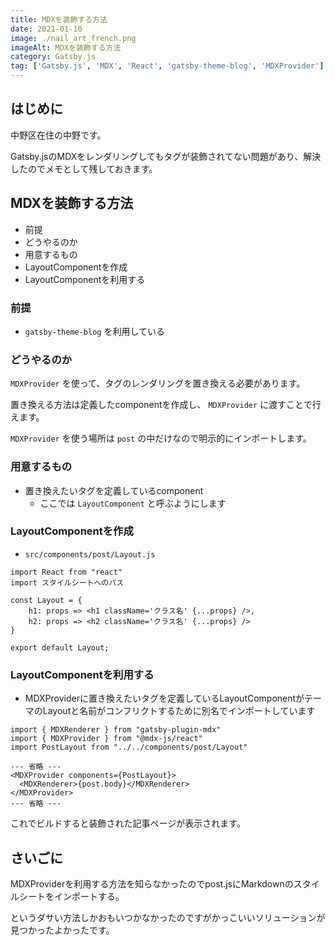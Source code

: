 ```yaml
---
title: MDXを装飾する方法
date: 2021-01-10
image: ./nail_art_french.png
imageAlt: MDXを装飾する方法
category: Gatsby.js
tag: ['Gatsby.js', 'MDX', 'React', 'gatsby-theme-blog', 'MDXProvider']
---
```


## はじめに
中野区在住の中野です。

Gatsby.jsのMDXをレンダリングしてもタグが装飾されてない問題があり、解決したのでメモとして残しておきます。

## MDXを装飾する方法
- 前提
- どうやるのか
- 用意するもの
- LayoutComponentを作成
- LayoutComponentを利用する

### 前提
- `gatsby-theme-blog` を利用している

### どうやるのか
`MDXProvider` を使って、タグのレンダリングを置き換える必要があります。

置き換える方法は定義したcomponentを作成し、 `MDXProvider` に渡すことで行えます。

`MDXProvider` を使う場所は `post` の中だけなので明示的にインポートします。

### 用意するもの
- 置き換えたいタグを定義しているcomponent
  - ここでは `LayoutComponent` と呼ぶようにします

### LayoutComponentを作成

- `src/components/post/Layout.js`

```
import React from "react"
import スタイルシートへのパス

const Layout = {
    h1: props => <h1 className='クラス名' {...props} />,
    h2: props => <h2 className='クラス名' {...props} />
}

export default Layout;
```

### LayoutComponentを利用する

- MDXProviderに置き換えたいタグを定義しているLayoutComponentがテーマのLayoutと名前がコンフリクトするために別名でインポートしています

```
import { MDXRenderer } from "gatsby-plugin-mdx"
import { MDXProvider } from "@mdx-js/react"
import PostLayout from "../../components/post/Layout"

--- 省略 ---
<MDXProvider components={PostLayout}>
  <MDXRenderer>{post.body}</MDXRenderer>
</MDXProvider>
--- 省略 ---
```

これでビルドすると装飾された記事ページが表示されます。

## さいごに
MDXProviderを利用する方法を知らなかったのでpost.jsにMarkdownのスタイルシートをインポートする。

というダサい方法しかおもいつかなかったのですがかっこいいソリューションが見つかったよかったです。